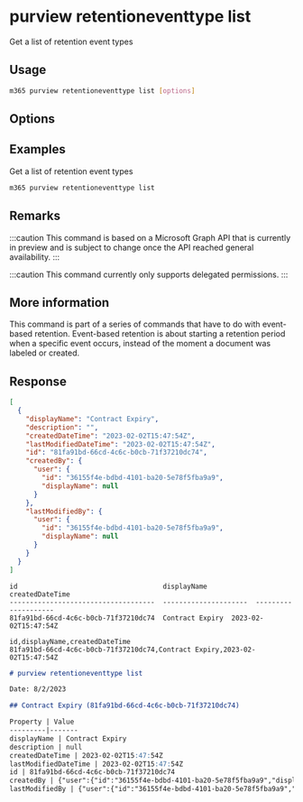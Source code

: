 
# purview retentioneventtype list

Get a list of retention event types

## Usage

```sh
m365 purview retentioneventtype list [options]
```

## Options

<Global />

## Examples

Get a list of retention event types

```sh
m365 purview retentioneventtype list
```

## Remarks

:::caution
This command is based on a Microsoft Graph API that is currently in preview and is subject to change once the API reached general availability.
:::

:::caution
This command currently only supports delegated permissions.
:::

## More information

This command is part of a series of commands that have to do with event-based retention. Event-based retention is about starting a retention period when a specific event occurs, instead of the moment a document was labeled or created.

## Response


<Tabs>
  <TabItem value="json" label="JSON">

  ```json
  [
    {
      "displayName": "Contract Expiry",
      "description": "",
      "createdDateTime": "2023-02-02T15:47:54Z",
      "lastModifiedDateTime": "2023-02-02T15:47:54Z",
      "id": "81fa91bd-66cd-4c6c-b0cb-71f37210dc74",
      "createdBy": {
        "user": {
          "id": "36155f4e-bdbd-4101-ba20-5e78f5fba9a9",
          "displayName": null
        }
      },
      "lastModifiedBy": {
        "user": {
          "id": "36155f4e-bdbd-4101-ba20-5e78f5fba9a9",
          "displayName": null
        }
      }
    }
  ]
  ```

  </TabItem>
  <TabItem value="text" label="Text">

  ```text
  id                                    displayName            createdDateTime
  ------------------------------------  ---------------------  --------------------
  81fa91bd-66cd-4c6c-b0cb-71f37210dc74  Contract Expiry  2023-02-02T15:47:54Z
  ```

  </TabItem>
  <TabItem value="csv" label="CSV">

  ```csv
  id,displayName,createdDateTime
  81fa91bd-66cd-4c6c-b0cb-71f37210dc74,Contract Expiry,2023-02-02T15:47:54Z
  ```

  </TabItem>
  <TabItem value="md" label="Markdown">

  ```md
  # purview retentioneventtype list

  Date: 8/2/2023

  ## Contract Expiry (81fa91bd-66cd-4c6c-b0cb-71f37210dc74)

  Property | Value
  ---------|-------
  displayName | Contract Expiry
  description | null
  createdDateTime | 2023-02-02T15:47:54Z
  lastModifiedDateTime | 2023-02-02T15:47:54Z
  id | 81fa91bd-66cd-4c6c-b0cb-71f37210dc74
  createdBy | {"user":{"id":"36155f4e-bdbd-4101-ba20-5e78f5fba9a9","displayName":null}}
  lastModifiedBy | {"user":{"id":"36155f4e-bdbd-4101-ba20-5e78f5fba9a9","displayName":null}}
  ```

  </TabItem>
</Tabs>

